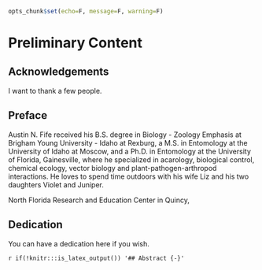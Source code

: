 ```{r setup, include=FALSE, echo=F}
opts_chunk$set(echo=F, message=F, warning=F)
```


# Preliminary Content {-}

## Acknowledgements {-}

I want to thank a few people.

## Preface {-}

Austin N. Fife received his B.S. degree in Biology - Zoology Emphasis at Brigham Young University - Idaho at Rexburg, a M.S. in Entomology at the University of Idaho at Moscow, and a Ph.D. in Entomology at the University of Florida, Gainesville, where he specialized in acarology, biological control, chemical ecology, vector biology and plant-pathogen-arthropod interactions. He loves to spend time outdoors with his wife Liz and his two daughters Violet and Juniper.

North Florida Research and Education Center in Quincy,

## Dedication {-}

You can have a dedication here if you wish. 

`r if(!knitr:::is_latex_output()) '## Abstract {-}'`
